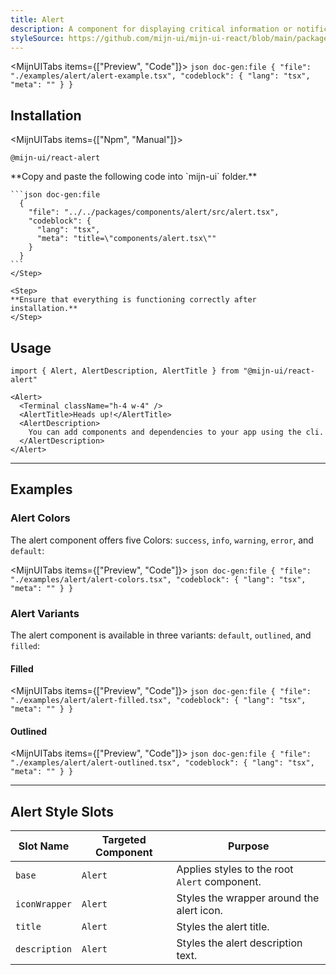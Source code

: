 ```yaml
---
title: Alert
description: A component for displaying critical information or notifications.
styleSource: https://github.com/mijn-ui/mijn-ui-react/blob/main/packages/theme/src/components/alert.ts
---
```



<MijnUITabs items={["Preview", "Code"]}>
  <MijnUITabsContent value="Preview">
    <ComponentPreview>
      <AlertExample />
    </ComponentPreview>
  </MijnUITabsContent>
  <MijnUITabsContent value="Code">
    ```json doc-gen:file
    {
      "file": "./examples/alert/alert-example.tsx",
      "codeblock": {
        "lang": "tsx",
        "meta": ""
      }
    }
    ```
  </MijnUITabsContent>
</MijnUITabs>

## Installation

<MijnUITabs items={["Npm", "Manual"]}>
  <MijnUITabsContent value="Npm">
  ```package-install
  @mijn-ui/react-alert
  ```
  </MijnUITabsContent>
  
  <MijnUITabsContent value="Manual">
  <Steps>
    <Step>
    **Copy and paste the following code into `mijn-ui` folder.**

    ```json doc-gen:file
      {
        "file": "../../packages/components/alert/src/alert.tsx",
        "codeblock": {
          "lang": "tsx",
          "meta": "title=\"components/alert.tsx\""
        }
      }
    ```
    </Step>

    <Step>
    **Ensure that everything is functioning correctly after installation.**
    </Step>

  </Steps>
  </MijnUITabsContent>
</MijnUITabs>

## Usage

```tsx
import { Alert, AlertDescription, AlertTitle } from "@mijn-ui/react-alert"
```

```tsx
<Alert>
  <Terminal className="h-4 w-4" />
  <AlertTitle>Heads up!</AlertTitle>
  <AlertDescription>
    You can add components and dependencies to your app using the cli.
  </AlertDescription>
</Alert>
```

---

## Examples

### Alert Colors

The alert component offers five Colors: `success`, `info`, `warning`, `error`, and `default`:

<MijnUITabs items={["Preview", "Code"]}>
  <MijnUITabsContent value="Preview">
    <ComponentPreview className="md:p-10">
      <AlertColors />
    </ComponentPreview>
  </MijnUITabsContent>
  <MijnUITabsContent value="Code">
    ```json doc-gen:file
    {
      "file": "./examples/alert/alert-colors.tsx",
      "codeblock": {
        "lang": "tsx",
        "meta": ""
      }
    }
    ```
  </MijnUITabsContent>
</MijnUITabs>

### Alert Variants

The alert component is available in three variants: `default`, `outlined`, and `filled`:

#### Filled

<MijnUITabs items={["Preview", "Code"]}>
  <MijnUITabsContent value="Preview">
    <ComponentPreview className="md:p-10">
      <AlertFilled />
    </ComponentPreview>
  </MijnUITabsContent>
  <MijnUITabsContent value="Code">
    ```json doc-gen:file
    {
      "file": "./examples/alert/alert-filled.tsx",
      "codeblock": {
        "lang": "tsx",
        "meta": ""
      }
    }
    ```
  </MijnUITabsContent>
</MijnUITabs>

#### Outlined

<MijnUITabs items={["Preview", "Code"]}>
  <MijnUITabsContent value="Preview">
    <ComponentPreview className="md:p-10">
      <AlertOutline />
    </ComponentPreview>
  </MijnUITabsContent>
  <MijnUITabsContent value="Code">
    ```json doc-gen:file
    {
      "file": "./examples/alert/alert-outlined.tsx",
      "codeblock": {
        "lang": "tsx",
        "meta": ""
      }
    }
    ```
  </MijnUITabsContent>
</MijnUITabs>

---

## Alert Style Slots

| **Slot Name** | **Targeted Component** | **Purpose**                                   |
| ------------- | ---------------------- | --------------------------------------------- |
| `base`        | `Alert`                | Applies styles to the root `Alert` component. |
| `iconWrapper` | `Alert`                | Styles the wrapper around the alert icon.     |
| `title`       | `Alert`                | Styles the alert title.                       |
| `description` | `Alert`                | Styles the alert description text.            |
